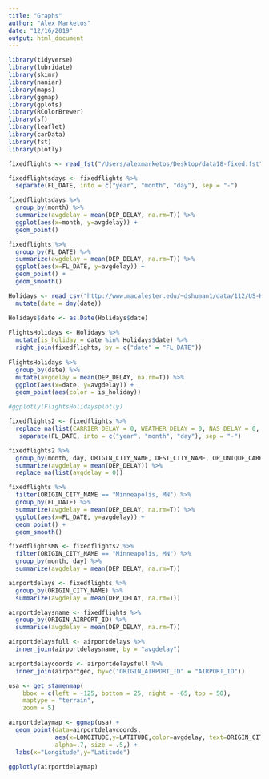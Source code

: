 ```yaml
---
title: "Graphs"
author: "Alex Marketos"
date: "12/16/2019"
output: html_document
---
```


```r
library(tidyverse)
library(lubridate)
library(skimr) 
library(naniar)
library(maps) 
library(ggmap)
library(gplots) 
library(RColorBrewer) 
library(sf) 
library(leaflet) 
library(carData)
library(fst)
library(plotly)
```

```r
fixedflights <- read_fst("/Users/alexmarketos/Desktop/data18-fixed.fst")
```

```r
fixedflightsdays <- fixedflights %>%
  separate(FL_DATE, into = c("year", "month", "day"), sep = "-") 
```

```r
fixedflightsdays %>%
  group_by(month) %>%
  summarize(avgdelay = mean(DEP_DELAY, na.rm=T)) %>%
  ggplot(aes(x=month, y=avgdelay)) + 
  geom_point() 
```

```r
fixedflights %>%
  group_by(FL_DATE) %>%
  summarize(avgdelay = mean(DEP_DELAY, na.rm=T)) %>%
  ggplot(aes(x=FL_DATE, y=avgdelay)) + 
  geom_point() +
  geom_smooth()
```

```r
Holidays <- read_csv("http://www.macalester.edu/~dshuman1/data/112/US-Holidays.csv") %>%
  mutate(date = dmy(date))

Holidays$date <- as.Date(Holidays$date) 
    
FlightsHolidays <- Holidays %>%
  mutate(is_holiday = date %in% Holidays$date) %>%
  right_join(fixedflights, by = c("date" = "FL_DATE"))
  
FlightsHolidays %>%
  group_by(date) %>%
  mutate(avgdelay = mean(DEP_DELAY, na.rm=T)) %>%
  ggplot(aes(x=date, y=avgdelay)) + 
  geom_point(aes(color = is_holiday))

#ggplotly(FlightsHolidaysplotly)
```

```r
fixedflights2 <- fixedflights %>%
  replace_na(list(CARRIER_DELAY = 0, WEATHER_DELAY = 0, NAS_DELAY = 0, SECURITY_DELAY = 0, LATE_AIRCRAFT_DELAY = 0)) %>%
   separate(FL_DATE, into = c("year", "month", "day"), sep = "-") 
```

```r
fixedflights2 %>%
  group_by(month, day, ORIGIN_CITY_NAME, DEST_CITY_NAME, OP_UNIQUE_CARRIER) %>%
  summarize(avgdelay = mean(DEP_DELAY)) %>%
  replace_na(list(avgdelay = 0))
```

```r
fixedflights %>%
  filter(ORIGIN_CITY_NAME == "Minneapolis, MN") %>%
  group_by(FL_DATE) %>%
  summarize(avgdelay = mean(DEP_DELAY, na.rm=T)) %>%
  ggplot(aes(x=FL_DATE, y=avgdelay)) + 
  geom_point() +
  geom_smooth()
```

```r
fixedflightsMN <- fixedflights2 %>%
  filter(ORIGIN_CITY_NAME == "Minneapolis, MN") %>%
  group_by(month, day) %>%
  summarize(avgdelay = mean(DEP_DELAY, na.rm=T))
```

```r
airportdelays <- fixedflights %>%
  group_by(ORIGIN_CITY_NAME) %>%
  summarize(avgdelay = mean(DEP_DELAY, na.rm=T))
```

```r
airportdelaysname <- fixedflights %>%
  group_by(ORIGIN_AIRPORT_ID) %>%
  summarise(avgdelay = mean(DEP_DELAY, na.rm=T))
```

```r
airportdelaysfull <- airportdelays %>%
  inner_join(airportdelaysname, by = "avgdelay")
```

```r
airportdelaycoords <- airportdelaysfull %>%
  inner_join(airportgeo, by=c("ORIGIN_AIRPORT_ID" = "AIRPORT_ID"))
```

```r
usa <- get_stamenmap(
    bbox = c(left = -125, bottom = 25, right = -65, top = 50), 
    maptype = "terrain",
    zoom = 5)
```

```r
airportdelaymap <- ggmap(usa) +
  geom_point(data=airportdelaycoords, 
             aes(x=LONGITUDE,y=LATITUDE,color=avgdelay, text=ORIGIN_CITY_NAME),
             alpha=.7, size = .5,) +
  labs(x="Longitude",y="Latitude")

ggplotly(airportdelaymap)
```